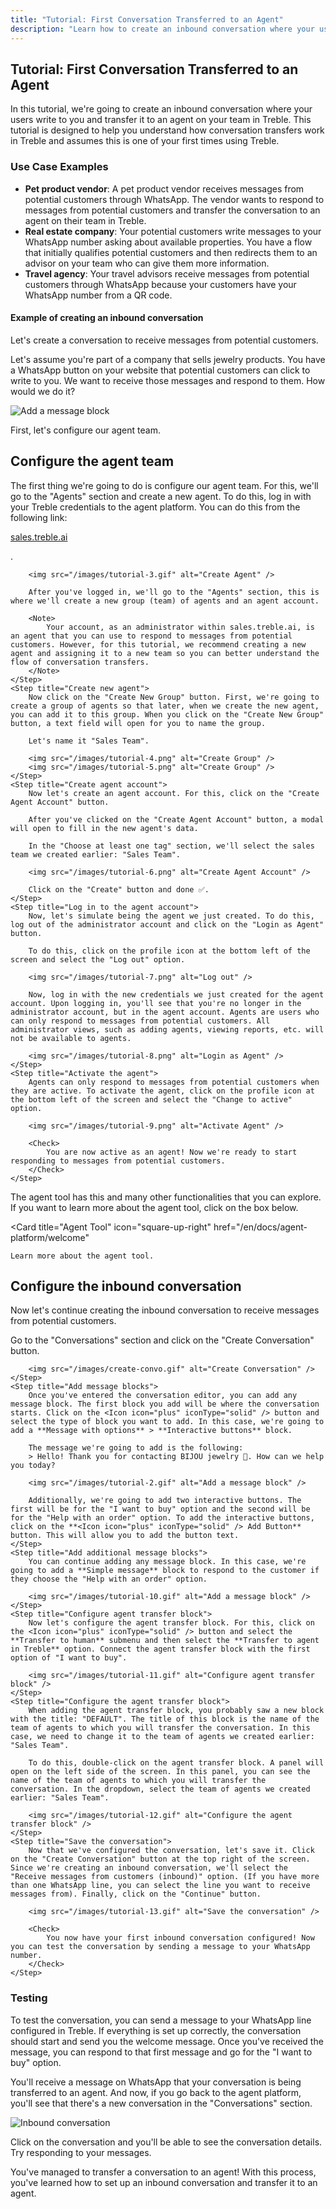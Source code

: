 ```yaml
---
title: "Tutorial: First Conversation Transferred to an Agent"
description: "Learn how to create an inbound conversation where your users write to you and transfer it to an agent on your team in Treble."
---
```


## Tutorial: First Conversation Transferred to an Agent

In this tutorial, we're going to create an inbound conversation where your users write to you and transfer it to an agent on your team in Treble. This tutorial is designed to help you understand how conversation transfers work in Treble and assumes this is one of your first times using Treble.

### Use Case Examples

- **Pet product vendor**: A pet product vendor receives messages from potential customers through WhatsApp. The vendor wants to respond to messages from potential customers and transfer the conversation to an agent on their team in Treble.
- **Real estate company**: Your potential customers write messages to your WhatsApp number asking about available properties. You have a flow that initially qualifies potential customers and then redirects them to an advisor on your team who can give them more information.
- **Travel agency**: Your travel advisors receive messages from potential customers through WhatsApp because your customers have your WhatsApp number from a QR code.

#### Example of creating an inbound conversation

Let's create a conversation to receive messages from potential customers.

Let's assume you're part of a company that sells jewelry products. You have a WhatsApp button on your website that potential customers can click to write to you. We want to receive those messages and respond to them. How would we do it?

<img src="/images/tutorial-1.png" alt="Add a message block" />

First, let's configure our agent team.

## Configure the agent team

<Steps>
    <Step title="Configure Agent team">
        The first thing we're going to do is configure our agent team. For this, we'll go to the "Agents" section and create a new agent. To do this, log in with your Treble credentials to the agent platform. You can do this from the following link: <a class="article-link" target="_blank" href="https://sales.treble.ai"><p>sales.treble.ai</p><Icon icon="arrow-up-right-from-square" iconType="solid" /></a>. 

        <img src="/images/tutorial-3.gif" alt="Create Agent" />

        After you've logged in, we'll go to the "Agents" section, this is where we'll create a new group (team) of agents and an agent account.

        <Note>
            Your account, as an administrator within sales.treble.ai, is an agent that you can use to respond to messages from potential customers. However, for this tutorial, we recommend creating a new agent and assigning it to a new team so you can better understand the flow of conversation transfers.
        </Note>
    </Step>
    <Step title="Create new agent">
        Now click on the "Create New Group" button. First, we're going to create a group of agents so that later, when we create the new agent, you can add it to this group. When you click on the "Create New Group" button, a text field will open for you to name the group.

        Let's name it "Sales Team".

        <img src="/images/tutorial-4.png" alt="Create Group" />
        <img src="/images/tutorial-5.png" alt="Create Group" />
    </Step>
    <Step title="Create agent account">
        Now let's create an agent account. For this, click on the "Create Agent Account" button.

        After you've clicked on the "Create Agent Account" button, a modal will open to fill in the new agent's data.

        In the "Choose at least one tag" section, we'll select the sales team we created earlier: "Sales Team".

        <img src="/images/tutorial-6.png" alt="Create Agent Account" />

        Click on the "Create" button and done ✅.
    </Step>
    <Step title="Log in to the agent account">
        Now, let's simulate being the agent we just created. To do this, log out of the administrator account and click on the "Login as Agent" button.

        To do this, click on the profile icon at the bottom left of the screen and select the "Log out" option.

        <img src="/images/tutorial-7.png" alt="Log out" />

        Now, log in with the new credentials we just created for the agent account. Upon logging in, you'll see that you're no longer in the administrator account, but in the agent account. Agents are users who can only respond to messages from potential customers. All administrator views, such as adding agents, viewing reports, etc. will not be available to agents.

        <img src="/images/tutorial-8.png" alt="Login as Agent" />
    </Step>
    <Step title="Activate the agent">
        Agents can only respond to messages from potential customers when they are active. To activate the agent, click on the profile icon at the bottom left of the screen and select the "Change to active" option.

        <img src="/images/tutorial-9.png" alt="Activate Agent" />

        <Check>
            You are now active as an agent! Now we're ready to start responding to messages from potential customers.
        </Check>
    </Step>
</Steps>

The agent tool has this and many other functionalities that you can explore. If you want to learn more about the agent tool, click on the box below.

<Card 
    title="Agent Tool" 
    icon="square-up-right"
    href="/en/docs/agent-platform/welcome"
>
    Learn more about the agent tool.
</Card>

## Configure the inbound conversation

Now let's continue creating the inbound conversation to receive messages from potential customers.

<Steps>
    <Step title="Create an inbound conversation">
        Go to the "Conversations" section and click on the "Create Conversation" button.

        <img src="/images/create-convo.gif" alt="Create Conversation" />
    </Step>
    <Step title="Add message blocks">
        Once you've entered the conversation editor, you can add any message block. The first block you add will be where the conversation starts. Click on the <Icon icon="plus" iconType="solid" /> button and select the type of block you want to add. In this case, we're going to add a **Message with options** > **Interactive buttons** block.

        The message we're going to add is the following:
        > Hello! Thank you for contacting BIJOU jewelry 💍. How can we help you today?

        <img src="/images/tutorial-2.gif" alt="Add a message block" />

        Additionally, we're going to add two interactive buttons. The first will be for the "I want to buy" option and the second will be for the "Help with an order" option. To add the interactive buttons, click on the **<Icon icon="plus" iconType="solid" /> Add Button** button. This will allow you to add the button text.
    </Step>
    <Step title="Add additional message blocks">
        You can continue adding any message block. In this case, we're going to add a **Simple message** block to respond to the customer if they choose the "Help with an order" option.

        <img src="/images/tutorial-10.gif" alt="Add a message block" />
    </Step>
    <Step title="Configure agent transfer block">
        Now let's configure the agent transfer block. For this, click on the <Icon icon="plus" iconType="solid" /> button and select the **Transfer to human** submenu and then select the **Transfer to agent in Treble** option. Connect the agent transfer block with the first option of "I want to buy".

        <img src="/images/tutorial-11.gif" alt="Configure agent transfer block" />
    </Step>
    <Step title="Configure the agent transfer block">
        When adding the agent transfer block, you probably saw a new block with the title: "DEFAULT". The title of this block is the name of the team of agents to which you will transfer the conversation. In this case, we need to change it to the team of agents we created earlier: "Sales Team".

        To do this, double-click on the agent transfer block. A panel will open on the left side of the screen. In this panel, you can see the name of the team of agents to which you will transfer the conversation. In the dropdown, select the team of agents we created earlier: "Sales Team".

        <img src="/images/tutorial-12.gif" alt="Configure the agent transfer block" />
    </Step>
    <Step title="Save the conversation">
        Now that we've configured the conversation, let's save it. Click on the "Create Conversation" button at the top right of the screen. Since we're creating an inbound conversation, we'll select the "Receive messages from customers (inbound)" option. (If you have more than one WhatsApp line, you can select the line you want to receive messages from). Finally, click on the "Continue" button.

        <img src="/images/tutorial-13.gif" alt="Save the conversation" />

        <Check>
            You now have your first inbound conversation configured! Now you can test the conversation by sending a message to your WhatsApp number.
        </Check>
    </Step>
</Steps>

### Testing

To test the conversation, you can send a message to your WhatsApp line configured in Treble. If everything is set up correctly, the conversation should start and send you the welcome message. Once you've received the message, you can respond to that first message and go for the "I want to buy" option.

You'll receive a message on WhatsApp that your conversation is being transferred to an agent. And now, if you go back to the agent platform, you'll see that there's a new conversation in the "Conversations" section.

<img src="/images/tutorial-14.png" alt="Inbound conversation" />

Click on the conversation and you'll be able to see the conversation details. Try responding to your messages.

<Check>
    You've managed to transfer a conversation to an agent! With this process, you've learned how to set up an inbound conversation and transfer it to an agent.
</Check> 
